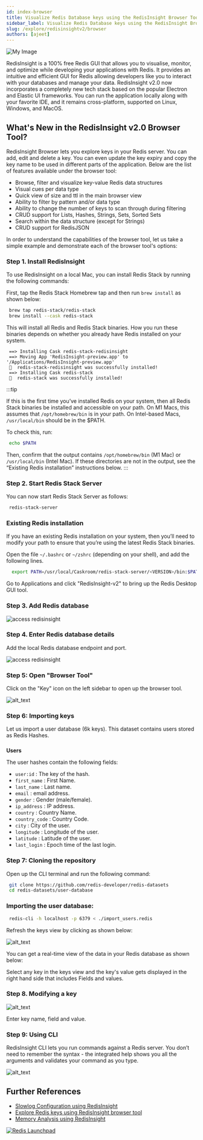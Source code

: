 ```yaml
---
id: index-browser
title: Visualize Redis Database keys using the RedisInsight Browser Tool
sidebar_label: Visualize Redis Database keys using the RedisInsight Browser Tool
slug: /explore/redisinsightv2/browser
authors: [ajeet]
---
```



<Authors frontMatter={frontMatter} />

![My Image](images/image_redisinsight_browser.png)

RedisInsight is a 100% free Redis GUI that allows you to visualise, monitor, and optimize while developing your applications with Redis. It provides an intuitive and efficient GUI for Redis allowing developers like you to interact with your databases and manage your data. RedisInsight v2.0 now incorporates a completely new tech stack based on the popular Electron and Elastic UI frameworks. You can run the application locally along with your favorite IDE, and it remains cross-platform, supported on Linux, Windows, and MacOS.

## What's New in the RedisInsight v2.0 Browser Tool?

RedisInsight Browser lets you explore keys in your Redis server. You can add, edit and delete a key. You can even update the key expiry and copy the key name to be used in different parts of the application. Below are the list of features available under the browser tool:

- Browse, filter and visualize key-value Redis data structures
- Visual cues per data type
- Quick view of size and ttl in the main browser view
- Ability to filter by pattern and/or data type
- Ability to change the number of keys to scan through during filtering
- CRUD support for Lists, Hashes, Strings, Sets, Sorted Sets
- Search within the data structure (except for Strings)
- CRUD support for RedisJSON

In order to understand the capabilities of the browser tool, let us take a simple example and demonstrate each of the browser tool's options:

### Step 1. Install RedisInsight

To use RedisInsight on a local Mac, you can install Redis Stack by running the following commands:

First, tap the Redis Stack Homebrew tap and then run `brew install` as shown below:

```bash
 brew tap redis-stack/redis-stack
 brew install --cask redis-stack
```

This will install all Redis and Redis Stack binaries. How you run these binaries depends on whether you already have Redis installed on your system.

```
 ==> Installing Cask redis-stack-redisinsight
 ==> Moving App 'RedisInsight-preview.app' to '/Applications/RedisInsight-preview.app'
 🍺  redis-stack-redisinsight was successfully installed!
 ==> Installing Cask redis-stack
 🍺  redis-stack was successfully installed!
```

:::tip

If this is the first time you’ve installed Redis on your system, then all Redis Stack binaries be installed and accessible on your path. On M1 Macs, this assumes that `/opt/homebrew/bin` is in your path. On Intel-based Macs, `/usr/local/bin` should be in the $PATH.

To check this, run:

```bash
 echo $PATH
```

Then, confirm that the output contains `/opt/homebrew/bin` (M1 Mac) or `/usr/local/bin` (Intel Mac). If these directories are not in the output, see the “Existing Redis installation” instructions below.
:::

### Step 2. Start Redis Stack Server

You can now start Redis Stack Server as follows:

```bash
 redis-stack-server
```

### Existing Redis installation

If you have an existing Redis installation on your system, then you’ll need to modify your path to ensure that you’re using the latest Redis Stack binaries.

Open the file `~/.bashrc` or `~/zshrc` (depending on your shell), and add the following lines.

```bash
  export PATH=/usr/local/Caskroom/redis-stack-server/<VERSION>/bin:$PATH
```

Go to Applications and click "RedisInsight-v2" to bring up the Redis Desktop GUI tool.

### Step 3. Add Redis database

![access redisinsight](images/add_database.png)

### Step 4. Enter Redis database details

Add the local Redis database endpoint and port.

![access redisinsight](images/testredis1.png)

### Step 5: Open "Browser Tool"

Click on the "Key" icon on the left sidebar to open up the browser tool.

![alt_text](images/image_browser.png)

### Step 6: Importing keys

Let us import a user database (6k keys). This dataset contains users stored as Redis Hashes.

###

**Users**

The user hashes contain the following fields:

- `user:id` : The key of the hash.
- `first_name` : First Name.
- `last_name` : Last name.
- `email` : email address.
- `gender` : Gender (male/female).
- `ip_address` : IP address.
- `country` : Country Name.
- `country_code` : Country Code.
- `city` : City of the user.
- `longitude` : Longitude of the user.
- `latitude` : Latitude of the user.
- `last_login` : Epoch time of the last login.

### Step 7: Cloning the repository

Open up the CLI terminal and run the following command:

```bash
 git clone https://github.com/redis-developer/redis-datasets
 cd redis-datasets/user-database
```

### Importing the user database:

```bash
 redis-cli -h localhost -p 6379 < ./import_users.redis
```

Refresh the keys view by clicking as shown below:

![alt_text](images/image_browser1.png)

You can get a real-time view of the data in your Redis database as shown below:

Select any key in the keys view and the key's value gets displayed in the right hand side that includes Fields and values.

### Step 8. Modifying a key

![alt_text](images/image_browser31.png)

Enter key name, field and value.

### Step 9: Using CLI

RedisInsight CLI lets you run commands against a Redis server. You don’t need to remember the syntax - the integrated help shows you all the arguments and validates your command as you type.

![alt_text](images/image_browser4.png)

## Further References

- [Slowlog Configuration using RedisInsight](/explore/redisinsight/slowlog)
- [Explore Redis keys using RedisInsight browser tool](/explore/redisinsight/browser)
- [Memory Analysis using RedisInsight](/explore/redisinsight/memoryanalyzer)

<div>
  <a
    href="https://launchpad.redis.com"
    target="_blank"
    rel="noopener"
    className="link">
    <img
      src="/img/launchpad.png"
      className="thumb"
      loading="lazy"
      alt="Redis Launchpad"
    />
  </a>
</div>
